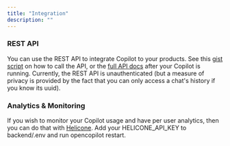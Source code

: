 ```yaml
---
title: "Integration"
description: ""
---
```


### REST API

You can use the REST API to integrate Copilot to your products. See this [gist script](https://gist.github.com/taivop/8c702809f60021c8280101301cc0f402) on how to call the API, or the [full API docs](http://0.0.0.0:3000/docs) after your Copilot is running. Currently, the REST API is unauthenticated (but a measure of privacy is provided by the fact that you can only access a chat's history if you know its uuid).

### Analytics & Monitoring

If you wish to monitor your Copilot usage and have per user analytics, then you can do that with [Helicone](https://www.helicone.ai/). Add your HELICONE_API_KEY to backend/.env and run opencopilot restart.
